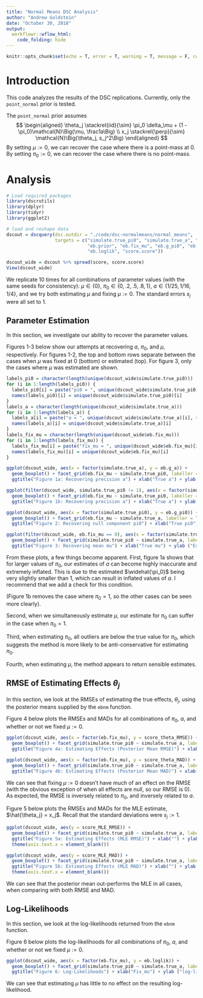 ```yaml
---
title: "Normal Means DSC Analysis"
author: "Andrew Goldstein"
date: "October 30, 2018"
output:
  workflowr::wflow_html:
    code_folding: hide
---
```


```r
knitr::opts_chunk$set(echo = T, error = T, warning = T, message = F, collapse = T, comment = "#", results = 'hold', fig.align = 'center', fig.height = 8)
```

# Introduction
This code analyzes the results of the DSC replications. Currently, only the `point_normal` prior is tested. 

The `point_normal` prior assumes
$$
\begin{aligned}
\theta_j \stackrel{iid}{\sim} \pi_0 \delta_\mu + (1 - \pi_0)\mathcal{N}\Big(\mu, \frac1a\Big) \\
x_j \stackrel{\perp}{\sim} \mathcal{N}\Big(\theta_j, s_j^2\Big)
\end{aligned}
$$
By setting $\mu := 0$, we can recover the case where there is a point-mass at 0. By setting $\pi_0 := 0$, we can recover the case where there is no point-mass.

# Analysis
```r
# Load required packages
library(dscrutils)
library(dplyr)
library(tidyr)
library(ggplot2)

# load and reshape data
dscout = dscquery(dsc.outdir = "./code/dsc-normalmeans/normal_means", 
                  targets = c("simulate.true_pi0", "simulate.true_a", "simulate.true_mu", 
                              "eb.prior", "eb.fix_mu", "eb.g_pi0", "eb.g_a", "eb.g_mu", 
                              "eb.loglik", "score.score"))

dscout_wide = dscout %>% spread(score, score.score)
View(dscout_wide)
```
We replicate 10 times for all combinations of parameter values (with the same seeds for consistency): $\mu \in \{0\}$, $\pi_0 \in \{0, .2, .5, .8, 1\}$, $a \in \{1/25, 1/16, 1/4\}$, and we try both estimating $\mu$ and fixing $\mu := 0$. The standard errors $s_j$ were all set to 1.

## Parameter Estimation
In this section, we investigate our ability to recover the parameter values.

Figures 1-3 below show our attempts at recovering $a$, $\pi_0$, and $\mu$, respectively. For figures 1-2, the top and bottom rows separate between the cases when $\mu$ was fixed at 0 (bottom) or estimated (top). For figure 3, only the cases where $\mu$ was estimated are shown.
```r
labels_pi0 = character(length(unique(dscout_wide$simulate.true_pi0)))
for (i in 1:length(labels_pi0)) {
  labels_pi0[i] = paste("pi0 = ", unique(dscout_wide$simulate.true_pi0)[i], sep = "")
  names(labels_pi0)[i] = unique(dscout_wide$simulate.true_pi0)[i]
}
labels_a = character(length(unique(dscout_wide$simulate.true_a)))
for (i in 1:length(labels_a)) {
  labels_a[i] = paste("a = ", unique(dscout_wide$simulate.true_a)[i], sep = "")
  names(labels_a)[i] = unique(dscout_wide$simulate.true_a)[i]
}
labels_fix_mu = character(length(unique(dscout_wide$eb.fix_mu)))
for (i in 1:length(labels_fix_mu)) {
  labels_fix_mu[i] = paste("fix_mu = ", unique(dscout_wide$eb.fix_mu)[i], sep = "")
  names(labels_fix_mu)[i] = unique(dscout_wide$eb.fix_mu)[i]
}

ggplot(dscout_wide, aes(x = factor(simulate.true_a), y = eb.g_a)) +
  geom_boxplot() + facet_grid(eb.fix_mu ~ simulate.true_pi0, labeller = labeller(simulate.true_pi0 = labels_pi0, eb.fix_mu = labels_fix_mu)) +
  ggtitle("Figure 1a: Recovering precision a") + xlab("True a") + ylab ("Estimated a")

ggplot(filter(dscout_wide, simulate.true_pi0 != 1), aes(x = factor(simulate.true_a), y = eb.g_a)) +
  geom_boxplot() + facet_grid(eb.fix_mu ~ simulate.true_pi0, labeller = labeller(simulate.true_pi0 = labels_pi0, eb.fix_mu = labels_fix_mu)) +
  ggtitle("Figure 1b: Recovering precision a") + xlab("True a") + ylab ("Estimated a")

ggplot(dscout_wide, aes(x = factor(simulate.true_pi0), y = eb.g_pi0)) +
  geom_boxplot() + facet_grid(eb.fix_mu ~ simulate.true_a, labeller = labeller(simulate.true_a = labels_a, eb.fix_mu = labels_fix_mu))+ 
  ggtitle("Figure 2: Recovering null component pi0") + xlab("True pi0") + ylab ("Estimated pi0")

ggplot(filter(dscout_wide, eb.fix_mu == 0), aes(x = factor(simulate.true_mu), y = eb.g_mu)) +
  geom_boxplot() + facet_grid(simulate.true_pi0 ~ simulate.true_a, labeller = labeller(simulate.true_a = labels_a, simulate.true_pi0 = labels_pi0)) +
  ggtitle("Figure 3: Recovering mean mu") + xlab("True mu") + ylab ("Estimated mu")
```

From these plots, a few things become apparent. First, figure 1a shows that for larger values of $\pi_0$, our estimates of $a$ can become highly inaccurate and extremely inflated. This is due to the estimated $\widehat{\pi_0}$ being very slightly smaller than 1, which can result in inflated values of $a$. I recommend that we add a check for this condition.

(Figure 1b removes the case where $\pi_0 = 1$, so the other cases can be seen more clearly).

Second, when we simultaneously estimate $\mu$, our estimate for $\pi_0$ can suffer in the case when $\pi_0 = 1$.

Third, when estimating $\pi_0$, all outliers are below the true value for $\pi_0$, which suggests the method is more likely to be anti-conservative for estimating $\pi_0$.

Fourth, when estimating $\mu$, the method appears to return sensible estimates.

## RMSE of Estimating Effects $\theta_j$
In this section, we look at the RMSEs of estimating the true effects, $\theta_j$, using the posterior means supplied by the `ebnm` function.

Figure 4 below plots the RMSEs and MADs for all combinations of $\pi_0$, $a$, and whether or not we fixed $\mu := 0$.
```r
ggplot(dscout_wide, aes(x = factor(eb.fix_mu), y = score_theta_RMSE)) +
  geom_boxplot() + facet_grid(simulate.true_pi0 ~ simulate.true_a, labeller = labeller(simulate.true_a = labels_a, simulate.true_pi0 = labels_pi0)) +
  ggtitle("Figure 4a: Estimating Effects (Posterior Mean RMSE)") + xlab("Fix_mu") + ylab ("RMSE")

ggplot(dscout_wide, aes(x = factor(eb.fix_mu), y = score_theta_MAD)) +
  geom_boxplot() + facet_grid(simulate.true_pi0 ~ simulate.true_a, labeller = labeller(simulate.true_a = labels_a, simulate.true_pi0 = labels_pi0)) +
  ggtitle("Figure 4b: Estimating Effects (Posterior Mean MAD)") + xlab("Fix_mu") + ylab ("MAD")
```
We can see that fixing $\mu := 0$ doesn't have much of an effect on the RMSE (with the obvious exception of when all effects are null, so our RMSE is 0). As expected, the RMSE is inversely related to $\pi_0$, and inversely related to $a$.

Figure 5 below plots the RMSEs and MADs for the MLE estimate, $\hat{\theta_j} = x_j$. Recall that the standard deviations were $s_j := 1$.
```r
ggplot(dscout_wide, aes(y = score_MLE_RMSE)) +
  geom_boxplot() + facet_grid(simulate.true_pi0 ~ simulate.true_a, labeller = labeller(simulate.true_a = labels_a, simulate.true_pi0 = labels_pi0)) +
  ggtitle("Figure 5a: Estimating Effects (MLE RMSE)") + xlab("") + ylab ("RMSE") + 
  theme(axis.text.x = element_blank())

ggplot(dscout_wide, aes(y = score_MLE_MAD)) +
  geom_boxplot() + facet_grid(simulate.true_pi0 ~ simulate.true_a, labeller = labeller(simulate.true_a = labels_a, simulate.true_pi0 = labels_pi0)) +
  ggtitle("Figure 5b: Estimating Effects (MLE MAD)") + xlab("") + ylab ("MAD") + 
  theme(axis.text.x = element_blank())
```

We can see that the posterior mean out-performs the MLE in all cases, when comparing with both RMSE and MAD.

## Log-Likelihoods
In this section, we look at the log-likelihoods returned from the `ebnm` function.

Figure 6 below plots the log-likelihoods for all combinations of $\pi_0$, $a$, and whether or not we fixed $\mu := 0$.
```r
ggplot(dscout_wide, aes(x = factor(eb.fix_mu), y = eb.loglik)) +
  geom_boxplot() + facet_grid(simulate.true_pi0 ~ simulate.true_a, labeller = labeller(simulate.true_a = labels_a, simulate.true_pi0 = labels_pi0)) +
  ggtitle("Figure 6: Log-Likelihoods") + xlab("Fix_mu") + ylab ("log-likelihood")
```
We can see that estimating $\mu$ has little to no effect on the resulting log-likelihood.

